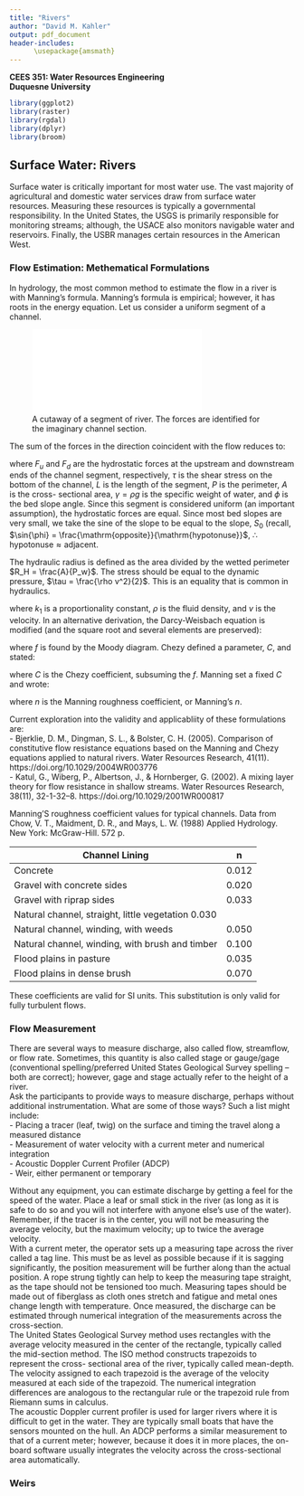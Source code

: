 ```yaml
---
title: "Rivers"
author: "David M. Kahler"
output: pdf_document
header-includes: 
      \usepackage{amsmath}
---
```

**CEES 351: Water Resources Engineering**  
**Duquesne University**  

```r
library(ggplot2)
library(raster)
library(rgdal)
library(dplyr)
library(broom)
```

## Surface Water: Rivers  
Surface water is critically important for most water use. The vast majority of agricultural and domestic water services draw from surface water resources. Measuring these resources is typically a governmental responsibility.  In the United States, the USGS is primarily responsible for monitoring streams; although, the USACE also monitors navigable water and reservoirs. Finally, the USBR manages certain resources in the American West.  

### Flow Estimation: Methematical Formulations  
In hydrology, the most common method to estimate the flow in a river is with Manning’s formula. Manning’s formula is empirical; however, it has roots in the energy equation. Let us consider a uniform segment of a channel.  

![A cutaway of a segment of river. The forces are identified for the imaginary channel section.](figures/force_balance.pdf) 

The sum of the forces in the direction coincident with the flow reduces to:

\begin{equation}
F_u - F_d - \tau P L + \gamma L A \sin{\phi} = 0  
\end{equation}  

where $F_u$ and $F_d$ are the hydrostatic forces at the upstream and downstream ends of the channel segment, respectively, $\tau$ is the shear stress on the bottom of the channel, $L$ is the length of the segment, $P$ is the perimeter, $A$ is the cross- sectional area, $\gamma = \rho g$ is the specific weight of water, and $\phi$ is the bed slope angle. Since this segment is considered uniform (an important assumption), the hydrostatic forces are equal. Since most bed slopes are very small, we take the sine of the slope to be equal to the slope, $S_0$ (recall, $\sin{\phi} = \frac{\mathrm{opposite}}{\mathrm{hypotonuse}}$, $\therefore \mathrm{hypotonuse} \approx \mathrm{adjacent}$.  

\begin{equation}
\tau = \frac{\gamma A L S_0}{P L}  
\end{equation}  

The hydraulic radius is defined as the area divided by the wetted perimeter $R_H = \frac{A}{P_w}$. The stress should be equal to the dynamic pressure, $\tau = \frac{\rho v^2}{2}$. This is an equality that is common in hydraulics.  

\begin{equation}
k_1 \rho \frac{v^2}{2} = \gamma R_H S_0  
\end{equation}  

where $k_1$ is a proportionality constant, $\rho$ is the fluid density, and $v$ is the velocity.  In an alternative derivation, the Darcy-Weisbach equation is modified (and the square root and several elements are preserved):

\begin{equation}
v = \sqrt{\frac{8 g}{f} R_H S_0}  
\end{equation}  

where $f$ is found by the Moody diagram.  Chezy defined a parameter, $C$, and stated:

\begin{equation}
v = C \sqrt{R_H S_0}  
\end{equation}  

where $C$ is the Chezy coefficient, subsuming the $f$.  Manning set a fixed $C$ and wrote:

\begin{equation}
v = \frac{R_H^{\frac{2}{3}} S_0^{\frac{1}{2}}}{n}  
\end{equation}  

where $n$ is the Manning roughness coefficient, or Manning’s $n$.  

Current exploration into the validity and applicabliity of these formulations are:  
- Bjerklie, D. M., Dingman, S. L., & Bolster, C. H. (2005). Comparison of constitutive flow resistance equations based on the Manning and Chezy equations applied to natural rivers. Water Resources Research, 41(11). https://doi.org/10.1029/2004WR003776  
- Katul, G., Wiberg, P., Albertson, J., & Hornberger, G. (2002). A mixing layer theory for flow resistance in shallow streams. Water Resources Research, 38(11), 32-1-32–8. https://doi.org/10.1029/2001WR000817  

Manning’S roughness coefficient values for typical channels.  Data from Chow, V. T., Maidment, D. R., and Mays, L. W. (1988)  Applied Hydrology.  New York: McGraw-Hill. 572 p.  

|Channel Lining | n |  
|---|---|  
|Concrete |0.012 |  
|Gravel with concrete sides |0.020 |  
|Gravel with riprap sides |0.033 |  
|Natural channel, straight, little vegetation 0.030 |  
|Natural channel, winding, with weeds |0.050 |  
|Natural channel, winding, with brush and timber |0.100 |  
|Flood plains in pasture |0.035 |  
|Flood plains in dense brush |0.070 |  

These coefficients are valid for SI units. This substitution is only valid for fully turbulent flows.  

\begin{equation}
1.1 \times 10^{-13} \leq n^6 \sqrt{R_H S_0}  
\end{equation}  

### Flow Measurement  
There are several ways to measure discharge, also called flow, streamflow, or flow rate. Sometimes, this quantity is also called stage or gauge/gage (conventional spelling/preferred United States Geological Survey spelling – both are correct); however, gage and stage actually refer to the height of a river.  
Ask the participants to provide ways to measure discharge, perhaps without additional instrumentation. What are some of those ways? Such a list might include:  
- Placing a tracer (leaf, twig) on the surface and timing the travel along a measured distance  
- Measurement of water velocity with a current meter and numerical integration  
- Acoustic Doppler Current Profiler (ADCP)  
- Weir, either permanent or temporary  

Without any equipment, you can estimate discharge by getting a feel for the speed of the water. Place a leaf or small stick in the river (as long as it is safe to do so and you will not interfere with anyone else’s use of the water). Remember, if the tracer is in the center, you will not be measuring the average velocity, but the maximum velocity; up to twice the average velocity.  
With a current meter, the operator sets up a measuring tape across the river called a tag line. This must be as level as possible because if it is sagging significantly, the position measurement will be further along than the actual position. A rope strung tightly can help to keep the measuring tape straight, as the tape should not be tensioned too much. Measuring tapes should be made out of fiberglass as cloth ones stretch and fatigue and metal ones change length with temperature. Once measured, the discharge can be estimated through numerical integration of the measurements across the cross-section.  
The United States Geological Survey method uses rectangles with the average velocity measured in the center of the rectangle, typically called the mid-section method. The ISO method constructs trapezoids to represent the cross- sectional area of the river, typically called mean-depth. The velocity assigned to each trapezoid is the average of the velocity measured at each side of the trapezoid. The numerical integration differences are analogous to the rectangular rule or the trapezoid rule from Riemann sums in calculus.  
The acoustic Doppler current profiler is used for larger rivers where it is difficult to get in the water. They are typically small boats that have the sensors mounted on the hull. An ADCP performs a similar measurement to that of a current meter; however, because it does it in more places, the on-board software usually integrates the velocity across the cross-sectional area automatically.  

### Weirs  




